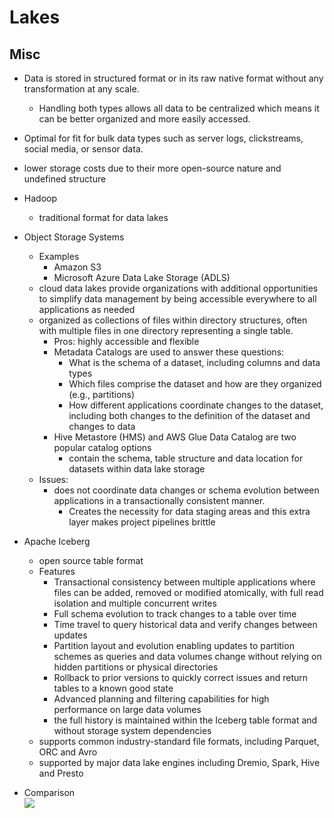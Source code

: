 # Lakes  {#sec-db-lakes .unnumbered}


## Misc  {#sec-db-lakes-misc .unnumbered}

-   Data is stored in structured format or in its raw native format without any transformation at any scale.

    -   Handling both types allows all data to be centralized which means it can be better organized and more easily accessed.

-   Optimal for fit for bulk data types such as server logs, clickstreams, social media, or sensor data.

-   lower storage costs due to their more open-source nature and undefined structure

-   Hadoop

    -   traditional format for data lakes

-   Object Storage Systems

    -   Examples
        -   Amazon S3
        -   Microsoft Azure Data Lake Storage (ADLS)
    -   cloud data lakes provide organizations with additional opportunities to simplify data management by being accessible everywhere to all applications as needed
    -   organized as collections of files within directory structures, often with multiple files in one directory representing a single table.
        -   Pros: highly accessible and flexible
        -   Metadata Catalogs are used to answer these questions:
            -   What is the schema of a dataset, including columns and data types
            -   Which files comprise the dataset and how are they organized (e.g., partitions)
            -   How different applications coordinate changes to the dataset, including both changes to the definition of the dataset and changes to data
        -   Hive Metastore (HMS) and AWS Glue Data Catalog are two popular catalog options
            -   contain the schema, table structure and data location for datasets within data lake storage
    -   Issues:
        -   does not coordinate data changes or schema evolution between applications in a transactionally consistent manner.
            -   Creates the necessity for data staging areas and this extra layer makes project pipelines brittle

-   Apache Iceberg

    -   open source table format
    -   Features
        -   Transactional consistency between multiple applications where files can be added, removed or modified atomically, with full read isolation and multiple concurrent writes
        -   Full schema evolution to track changes to a table over time
        -   Time travel to query historical data and verify changes between updates
        -   Partition layout and evolution enabling updates to partition schemes as queries and data volumes change without relying on hidden partitions or physical directories
        -   Rollback to prior versions to quickly correct issues and return tables to a known good state
        -   Advanced planning and filtering capabilities for high performance on large data volumes
        -   the full history is maintained within the Iceberg table format and without storage system dependencies
    -   supports common industry-standard file formats, including Parquet, ORC and Avro
    -   supported by major data lake engines including Dremio, Spark, Hive and Presto

-   Comparison\
    ![](./_resources/DB,_Engineering.resources/Screenshot%20(487).png)
